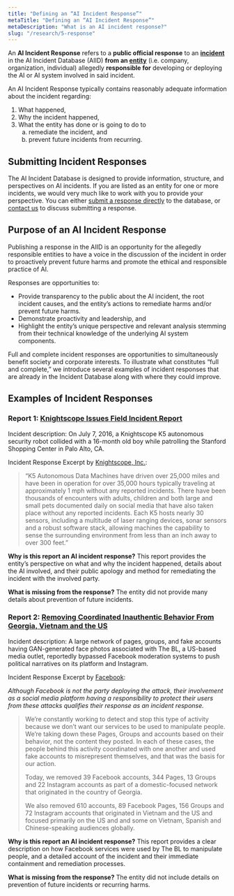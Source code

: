 ```yaml
---
title: "Defining an “AI Incident Response”"
metaTitle: "Defining an “AI Incident Response”"
metaDescription: "What is an AI incident response?"
slug: "/research/5-response"
---
```


An **AI Incident Response** refers to a **public official response** to an **[incident](/research/1-criteria)** in the AI Incident Database (AIID) **from an [entity](/entities)** (i.e. company, organization, individual) allegedly **responsible for** developing or deploying the AI or AI system involved in said incident.

An AI Incident Response typically contains reasonably adequate information about the incident regarding:

1. What happened,
2. Why the incident happened,
3. What the entity has done or is going to do to
   <ol style={{ marginLeft: '2em' }} type="a">
      <li>remediate the incident, and</li>
      <li>prevent future incidents from recurring.</li>
   </ol>

## Submitting Incident Responses

The AI Incident Database is designed to provide information, structure, and perspectives on AI incidents. If you are listed as an entity for one or more incidents, we would very much like to work with you to provide your perspective. You can either [submit a response directly](/apps/submit?tags=response) to the database, or [contact us](/contact) to discuss submitting a response.

## Purpose of an AI Incident Response

Publishing a response in the AIID is an opportunity for the allegedly responsible entities to have a voice in the discussion of the incident in order to proactively prevent future harms and promote the ethical and responsible practice of AI.

Responses are opportunities to:

- Provide transparency to the public about the AI incident, the root incident causes, and the entity’s actions to remediate harms and/or prevent future harms.
- Demonstrate proactivity and leadership, and
- Highlight the entity’s unique perspective and relevant analysis stemming from their technical knowledge of the underlying AI system components.

Full and complete incident responses are opportunities to simultaneously benefit society and corporate interests. To illustrate what constitutes “full and complete,” we introduce several examples of incident responses that are already in the Incident Database along with where they could improve.

## Examples of Incident Responses

### Report 1: [Knightscope Issues Field Incident Report](/cite/51#r1765)

Incident description: On July 7, 2016, a Knightscope K5 autonomous security robot collided with a 16-month old boy while patrolling the Stanford Shopping Center in Palo Alto, CA.

Incident Response Excerpt by [Knightscope, Inc.](/entities/knightscope):

> “K5 Autonomous Data Machines have driven over 25,000 miles and have been in operation for over 35,000 hours typically traveling at approximately 1 mph without any reported incidents. There have been thousands of encounters with adults, children and both large and small pets documented daily on social media that have also taken place without any reported incidents. Each K5 hosts nearly 30 sensors, including a multitude of laser ranging devices, sonar sensors and a robust software stack, allowing machines the capability to sense the surrounding environment from less than an inch away to over 300 feet.”

**Why is this report an AI incident response?** This report provides the entity’s perspective on what and why the incident happened, details about the AI involved, and their public apology and method for remediating the incident with the involved party.

**What is missing from the response?** The entity did not provide many details about prevention of future incidents.

### Report 2: [Removing Coordinated Inauthentic Behavior From Georgia, Vietnam and the US](/cite/324#r2002)

Incident description: A large network of pages, groups, and fake accounts having GAN-generated face photos associated with The BL, a US-based media outlet, reportedly bypassed Facebook moderation systems to push political narratives on its platform and Instagram.

Incident Response Excerpt by [Facebook](/entities/facebook):

*Although Facebook is not the party deploying the attack, their involvement as a social media platform having a responsibility to protect their users from these attacks qualifies their response as an incident response.*

> We’re constantly working to detect and stop this type of activity because we don’t want our services to be used to manipulate people. We’re taking down these Pages, Groups and accounts based on their behavior, not the content they posted. In each of these cases, the people behind this activity coordinated with one another and used fake accounts to misrepresent themselves, and that was the basis for our action.
>
> Today, we removed 39 Facebook accounts, 344 Pages, 13 Groups and 22 Instagram accounts as part of a domestic-focused network that originated in the country of Georgia.
>
> We also removed 610 accounts, 89 Facebook Pages, 156 Groups and 72 Instagram accounts that originated in Vietnam and the US and focused primarily on the US and and some on Vietnam, Spanish and Chinese-speaking audiences globally.

**Why is this report an AI incident response?** This report provides a clear description on how Facebook services were used by The BL to manipulate people, and a detailed account of the incident and their immediate containment and remediation processes.

**What is missing from the response?** The entity did not include details on prevention of future incidents or recurring harms.
